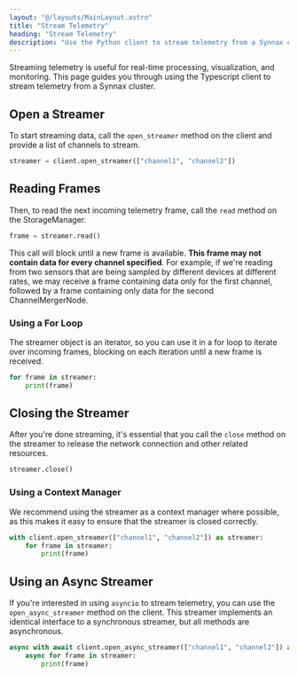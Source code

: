 ```yaml
---
layout: "@/layouts/MainLayout.astro"
title: "Stream Telemetry"
heading: "Stream Telemetry"
description: "Use the Python client to stream telemetry from a Synnax cluster"
---
```


Streaming telemetry is useful for real-time processing, visualization, and monitoring. 
This page guides you through using the Typescript client to stream telemetry from a 
Synnax cluster.

## Open a Streamer

To start streaming data, call the `open_streamer` method on the client and provide a 
list of channels to stream.

```python
streamer = client.open_streamer(["channel1", "channel2"])
```

## Reading Frames

Then, to read the next incoming telemetry frame, call the `read` method on the 
StorageManager.

```python
frame = streamer.read()
```

This call will block until a new frame is available. **This frame may not 
contain data for every channel specified**. For example, if we're reading from two sensors
that are being sampled by different devices at different rates, we may receive a frame
containing data only for the first channel, followed by a frame containing only data
for the second ChannelMergerNode.

### Using a For Loop

The streamer object is an iterator, so you can use it in a for loop to iterate over
incoming frames, blocking on each iteration until a new frame is received.

```python
for frame in streamer:
    print(frame)
```

## Closing the Streamer

After you're done streaming, it's essential that you call the `close` method on the 
streamer to release the network connection and other related resources.

```python
streamer.close()
```

### Using a Context Manager

We recommend using the streamer as a context manager where possible, as this makes it easy
to ensure that the streamer is closed correctly.

```python
with client.open_streamer(["channel1", "channel2"]) as streamer:
    for frame in streamer:
        print(frame)
```

## Using an Async Streamer

If you're interested in using `asyncio` to stream telemetry, you can use the 
`open_async_streamer` method on the client. This streamer implements an identical interface
to a synchronous streamer, but all methods are asynchronous.

```python
async with await client.open_async_streamer(["channel1", "channel2"]) as streamer:
    async for frame in streamer:
        print(frame)
```
